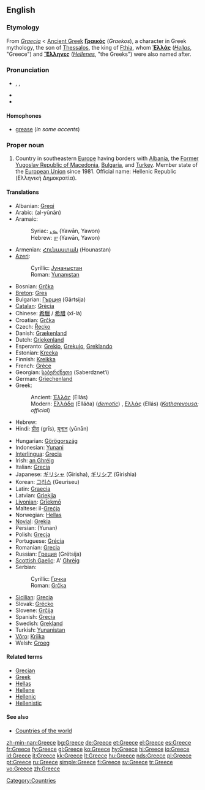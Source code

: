 {{wikipedia}}
==English==

===Etymology===
From {{L.}} ''[[Graecia]]'' < [[Ancient Greek]] '''[[Γραικός]]''' (''Graekos''), a character in Greek mythology, the son of [[w:Thessalos|Thessalos]], the king of [[w:Fthia|Fthia]], whom '''[[Ἑλλάς]]''' (''[[Hellas]]'', "Greece") and '''[[Ἕλληνες]]''' (''[[Hellene]]s'', "the Greeks") were also named after.

===Pronunciation===
* {{enPR|grēs}}, {{IPA|/griːs/}}, {{SAMPA|/gri:s/}}
* {{audio|en-us-Greece.ogg|Audio (US)}}
* {{rhymes|iːs}}

====Homophones====
* [[grease]] (''in some accents'')<!--some accents pronounce this word /gri:z/ for the verb-->

===Proper noun===
{{en-proper noun}}

# Country in southeastern [[Europe]] having borders with [[Albania]], the [[Former Yugoslav Republic of Macedonia]], [[Bulgaria]], and [[Turkey]]. Member state of the [[European Union]] since 1981. Official name: Hellenic Republic (Ελληνική Δημοκρατία).

====Translations====
{{trans-top|Country in Southeastern Europe}}
* Albanian: [[Greqi]]
* Arabic: {{Arab|[[اليونان]]}} (al-yūnān)
* Aramaic:
*: Syriac: [[ܝܘܢ]] (Yawān, Yawon)
*: Hebrew: [[יון]] (Yawān, Yawon)
* Armenian: [[Հունաստան]] (Hounastan)
* [[Azeri]]:
*: Cyrillic: [[Јунаныстан]]
*: Roman: [[Yunanıstan]]
* Bosnian: [[Grčka]] {{f}}
* [[Breton]]: [[Gres]]
* Bulgarian: [[Гърция]] (Gǎrtsija) {{f}}
* [[Catalan]]: [[Grècia]]
* Chinese: [[希臘]] / [[希腊]] (xī-là)
* Croatian: [[Grčka]] {{f}}
* Czech: [[Řecko]]
* Danish: [[Grækenland]]
* Dutch: [[Griekenland]]
* Esperanto: [[Grekio]], [[Grekujo]], [[Greklando]]
* Estonian: [[Kreeka]]
* Finnish: [[Kreikka]]
* French: [[Grèce]] {{f}}
* Georgian: [[საბერძნეთი]] (Saberdznet‘i)
* German: [[Griechenland]] {{n}}
* Greek:
*: Ancient: [[Ἑλλάς]] (Ellás) {{f}}
*: Modern: [[Ελλάδα]] (Elláða) {{f}} (''[[demotic]]'') {{f}}, [[Ελλάς]] (Ellás) {{f}} (''[[Katharevousa]]; official'')
* Hebrew: {{he-translation|יוון|yaván}} {{f}}
* Hindi: [[ग्रीस]] (grīs), [[यूनान]] (yūnān)
{{trans-mid}}
* Hungarian: [[Görögország]]
* Indonesian: [[Yunani]]
* [[Interlingua]]: [[Grecia]]
* Irish: [[an Ghréig]] {{f}}
* Italian: [[Grecia]] {{f}}
* Japanese: [[ギリシャ]] (Girisha), [[ギリシア]] (Girishia)
* Korean: [[그리스]] (Geuriseu)
* Latin: [[Graecia]] {{f}}
* Latvian: [[Grieķija]] {{f}}
* [[Livonian]]: [[Grīekmō]]
* Maltese: il-[[Greċja]]
* Norwegian: [[Hellas]]
* [[Novial]]: [[Grekia]]
* Persian: {{fa-Arab|[[یونان]]}} (Yunan)
* Polish: [[Grecja]] {{f}}
* Portuguese: [[Grécia]] {{f}}
* Romanian: [[Grecia]] {{f}}
* Russian: [[Греция]] (Grétsija) {{f}}
* [[Scottish Gaelic]]: A' [[Grèig|Ghrèig]] {{f}}
* Serbian:
*: Cyrillic: [[Грчка]] {{f}}
*: Roman: [[Grčka#Serbian|Grčka]] {{f}}
* [[Sicilian]]: [[Grecia#Sicilian|Grecia]] {{f}}
* Slovak: [[Grécko]] {{n}}
* Slovene: [[Grčija]] {{f}}
* Spanish: [[Grecia]] {{f}}
* Swedish: [[Grekland]]
* Turkish: [[Yunanistan]]
* [[Võro]]: [[Kriika]]
* Welsh: [[Groeg]] {{f}}
{{trans-bottom}}

====Related terms====
* [[Grecian]]
* [[Greek]]
* [[Hellas]]
* [[Hellene]]
* [[Hellenic]]
* [[Hellenistic]]

====See also====
* [[Appendix:Countries of the world|Countries of the world]]

[[Category:Countries]]

[[zh-min-nan:Greece]]
[[bg:Greece]]
[[de:Greece]]
[[et:Greece]]
[[el:Greece]]
[[es:Greece]]
[[fr:Greece]]
[[fy:Greece]]
[[gl:Greece]]
[[ko:Greece]]
[[hy:Greece]]
[[hi:Greece]]
[[io:Greece]]
[[id:Greece]]
[[it:Greece]]
[[kk:Greece]]
[[lt:Greece]]
[[hu:Greece]]
[[nds:Greece]]
[[pl:Greece]]
[[pt:Greece]]
[[ru:Greece]]
[[simple:Greece]]
[[fi:Greece]]
[[sv:Greece]]
[[tr:Greece]]
[[vo:Greece]]
[[zh:Greece]]